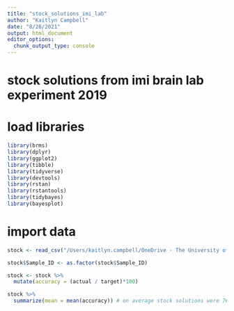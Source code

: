 ```yaml
---
title: "stock_solutions_imi_lab"
author: "Kaitlyn Campbell"
date: "8/28/2021"
output: html_document
editor_options: 
  chunk_output_type: console
---
```

# stock solutions from imi brain lab experiment 2019


# load libraries
```r
library(brms)
library(dplyr)
library(ggplot2)
library(tibble)  
library(tidyverse)
library(devtools)
library(rstan)
library(rstantools)
library(tidybayes)
library(bayesplot)
```

# import data
```r
stock <- read_csv("/Users/kaitlyn.campbell/OneDrive - The University of South Dakota/Dissertation/Chapter4_Brains_IMI/Data/stock_solutions.csv")

stock$Sample_ID <- as.factor(stock$Sample_ID)
```

```r
stock <- stock %>% 
  mutate(accuracy = (actual / target)*100)

stock %>% 
  summarize(mean = mean(accuracy)) # on average stock solutions were 76.4 % of target solution
```

